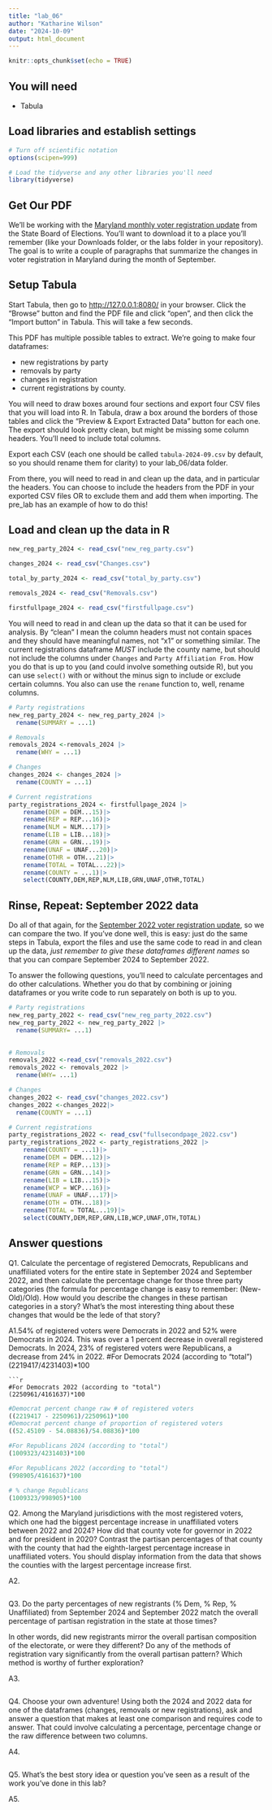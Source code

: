 ```yaml
---
title: "lab_06"
author: "Katharine Wilson"
date: "2024-10-09"
output: html_document
---
```


```r
knitr::opts_chunk$set(echo = TRUE)
```

## You will need

-   Tabula

## Load libraries and establish settings

```r
# Turn off scientific notation
options(scipen=999)

# Load the tidyverse and any other libraries you'll need
library(tidyverse)

```

## Get Our PDF

We'll be working with the [Maryland monthly voter registration update](https://elections.maryland.gov/pdf/vrar/2024_09.pdf) from the State Board of Elections. You'll want to download it to a place you'll remember (like your Downloads folder, or the labs folder in your repository). The goal is to write a couple of paragraphs that summarize the changes in voter registration in Maryland during the month of September.

## Setup Tabula

Start Tabula, then go to <http://127.0.0.1:8080/> in your browser. Click the "Browse" button and find the PDF file and click "open", and then click the "Import button" in Tabula. This will take a few seconds.

This PDF has multiple possible tables to extract. We're going to make four dataframes: 

* new registrations by party
* removals by party
* changes in registration
* current registrations by county.

You will need to draw boxes around four sections and export four CSV files that you will load into R. In Tabula, draw a box around the borders of those tables and click the "Preview & Export Extracted Data" button for each one. The export should look pretty clean, but might be missing some column headers. You'll need to include total columns.

Export each CSV (each one should be called `tabula-2024-09.csv` by default, so you should rename them for clarity) to your lab_06/data folder.

From there, you will need to read in and clean up the data, and in particular the headers. You can choose to include the headers from the PDF in your exported CSV files OR to exclude them and add them when importing. The pre_lab has an example of how to do this!

## Load and clean up the data in R
```r
new_reg_party_2024 <- read_csv("new_reg_party.csv")
  
changes_2024 <- read_csv("Changes.csv")

total_by_party_2024 <- read_csv("total_by_party.csv")

removals_2024 <- read_csv("Removals.csv")

firstfullpage_2024 <- read_csv("firstfullpage.csv")
```

You will need to read in and clean up the data so that it can be used for analysis. By "clean" I mean the column headers must not contain spaces and they should have meaningful names, not "x1" or something similar. The current registrations dataframe *MUST* include the county name, but should not include the columns under `Changes` and `Party Affiliation From`. How you do that is up to you (and could involve something outside R), but you can use `select()` with or without the minus sign to include or exclude certain columns. You also can use the `rename` function to, well, rename columns.

```r
# Party registrations
new_reg_party_2024 <- new_reg_party_2024 |>
  rename(SUMMARY = ...1)
```

```r
# Removals
removals_2024 <-removals_2024 |>
  rename(WHY = ...1)
```

```r
# Changes
changes_2024 <- changes_2024 |>
  rename(COUNTY = ...1)
```

```r
# Current registrations
party_registrations_2024 <- firstfullpage_2024 |>
    rename(DEM = DEM...15)|>
    rename(REP = REP...16)|>
    rename(NLM = NLM...17)|>
    rename(LIB = LIB...18)|>
    rename(GRN = GRN...19)|>
    rename(UNAF = UNAF...20)|>
    rename(OTHR = OTH...21)|>
    rename(TOTAL = TOTAL...22)|>
    rename(COUNTY = ...1)|>
    select(COUNTY,DEM,REP,NLM,LIB,GRN,UNAF,OTHR,TOTAL)
```

## Rinse, Repeat: September 2022 data

Do all of that again, for the [September 2022 voter registration update](https://elections.maryland.gov/pdf/vrar/2022_09.pdf), so we can compare the two. If you've done well, this is easy: just do the same steps in Tabula, export the files and use the same code to read in and clean up the data, *just remember to give these dataframes different names* so that you can compare September 2024 to September 2022.

To answer the following questions, you'll need to calculate percentages and do other calculations. Whether you do that by combining or joining dataframes or you write code to run separately on both is up to you.

```r
# Party registrations
new_reg_party_2022 <- read_csv("new_reg_party_2022.csv")
new_reg_party_2022 <- new_reg_party_2022 |>
  rename(SUMMARY= ...1)
  
```

```r
# Removals
removals_2022 <-read_csv("removals_2022.csv")
removals_2022 <- removals_2022 |>
  rename(WHY= ...1)
```

```r
# Changes
changes_2022 <- read_csv("changes_2022.csv")
changes_2022 <-changes_2022|>
  rename(COUNTY = ...1)
```

```r
# Current registrations
party_registrations_2022 <- read_csv("fullsecondpage_2022.csv")
party_registrations_2022 <- party_registrations_2022 |>
    rename(COUNTY = ...1)|>
    rename(DEM = DEM...12)|>
    rename(REP = REP...13)|>
    rename(GRN = GRN...14)|>
    rename(LIB = LIB...15)|>
    rename(WCP = WCP...16)|>
    rename(UNAF = UNAF...17)|>
    rename(OTH = OTH...18)|>
    rename(TOTAL = TOTAL...19)|>
    select(COUNTY,DEM,REP,GRN,LIB,WCP,UNAF,OTH,TOTAL)
```

## Answer questions

Q1. Calculate the percentage of registered Democrats, Republicans and unaffiliated voters for the entire state in September 2024 and September 2022, and then calculate the percentage change for those three party categories (the formula for percentage change is easy to remember: (New-Old)/Old). How would you describe the changes in these partisan categories in a story? What's the most interesting thing about these changes that would be the lede of that story?

A1.54% of registered voters were Democrats in 2022 and 52% were Democrats in 2024. This was over a 1 percent decrease in overall registered Democrats. In 2024, 23% of registered voters were Republicans, a decrease from 24% in 2022. 
#For Democrats 2024 (according to "total")
(2219417/4231403)*100
```
```r
#For Democrats 2022 (according to "total")
(2250961/4161637)*100
```

```r
#Democrat percent change raw # of registered voters
((2219417 - 2250961)/2250961)*100
#Democrat percent change of proportion of registered voters
((52.45109 - 54.08836)/54.08836)*100

```

```r
#For Republicans 2024 (according to "total")
(1009323/4231403)*100
```
```r
#For Republicans 2022 (according to "total")
(998905/4161637)*100
```

```r
# % change Republicans
(1009323/998905)*100
```

Q2. Among the Maryland jurisdictions with the most registered voters, which one had the biggest percentage increase in unaffiliated voters between 2022 and 2024? How did that county vote for governor in 2022 and for president in 2020? Contrast the partisan percentages of that county with the county that had the eighth-largest percentage increase in unaffiliated voters. You should display information from the data that shows the counties with the largest percentage increase first.

A2.

```r

```

Q3. Do the party percentages of new registrants (% Dem, % Rep, % Unaffiliated) from September 2024 and September 2022 match the overall percentage of partisan registration in the state at those times?

In other words, did new registrants mirror the overall partisan composition of the electorate, or were they different? Do any of the methods of registration vary significantly from the overall partisan pattern? Which method is worthy of further exploration?

A3.

```r

```

Q4. Choose your own adventure! Using both the 2024 and 2022 data for one of the dataframes (changes, removals or new registrations), ask and answer a question that makes at least one comparison and requires code to answer. That could involve calculating a percentage, percentage change or the raw difference between two columns.

A4.

```r

```

Q5. What's the best story idea or question you've seen as a result of the work you've done in this lab?

A5.
